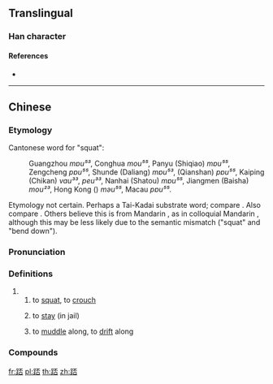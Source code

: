 {{character info/new}}
==Translingual==

===Han character===
{{Han char|rn=157|rad=足|as=07|sn=14|four=|canj=RMMFR}}

====References====
* {{Han ref|kx=1227.091|hdz=63708.061|uh=8E0E|ud=36366}}

----

==Chinese==
{{zh-forms}}

===Etymology===
Cantonese word for "squat":
:Guangzhou ''mɐu⁵³'', Conghua ''mou⁵⁵'', Panyu (Shiqiao) ''mɐu⁵⁵'', Zengcheng ''pɐu⁵⁵'', Shunde (Daliang) ''mɐu⁵³'', {{w|Zhuhai}} (Qianshan) ''pɐu⁵⁵'', Kaiping (Chikan) ''vau³³'', {{w|Taishan}} ''peu³³'', Nanhai (Shatou) ''mɐu⁵⁵'', Jiangmen (Baisha) ''mou²³'', Hong Kong ({{w|Kam Tin}}) ''məu⁵⁵'', Macau ''pɐu⁵⁵''.

Etymology not certain. Perhaps a Tai-Kadai substrate word; compare {{cog|za|maeuq||to squat}}. Also compare {{zh-l|䠐|tr=ŋɨu<sup>H</sup>|to squat}}. Others believe this is from Mandarin {{zh-l|*貓|tr=māo|cat > to bend; to bend down}}, as in colloquial Mandarin {{zh-l|*貓腰|to bend down}}, although this may be less likely due to the semantic mismatch ("squat" and "bend down").

===Pronunciation===
{{zh-pron
|m=móu
|c=mau1
|c-t=beu1
|cat=v
}}

===Definitions===
{{zh-hanzi}}

# {{lb|zh|Cantonese}}
## to [[squat]], to [[crouch]]
##: {{zh-syn|蹲}}
##: {{zh-x|踎低，唔准 企 起身！|'''Squat''' down, don't stand up!|C}}
## to [[stay]] (in jail)
##: {{zh-x|佢 喺 監倉 踎 咗 十 年。|He '''spent''' 10 years in jail.|C}}
## to [[muddle]] along, to [[drift]] along
##: {{zh-syn|混}}

===Compounds===
{{zh-der|踎低|踎監|踎塔|踎街|踎墩|踎緊躉|踎嗮|半踎|踎廁|兜踎|踎格仔|地踎}}

[[fr:踎]]
[[pl:踎]]
[[th:踎]]
[[zh:踎]]